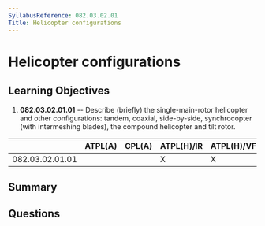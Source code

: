 ```yaml
---
SyllabusReference: 082.03.02.01
Title: Helicopter configurations
---
```


# Helicopter configurations

## Learning Objectives

1. **082.03.02.01.01** -- Describe (briefly) the single-main-rotor helicopter
   and other configurations: tandem, coaxial, side-by-side, synchrocopter (with
   intermeshing blades), the compound helicopter and tilt rotor.

|                 | ATPL(A) | CPL(A) | ATPL(H)/IR | ATPL(H)/VFR | CPL(H) | IR  | CBIR(A) |
| --------------- | ------- | ------ | ---------- | ----------- | ------ | --- | ------- |
| 082.03.02.01.01 |         |        | X          | X           | X      |     |         |

## Summary

## Questions
